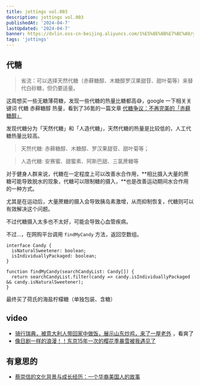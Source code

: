 ```yaml
---
title: jottings vol.003
description: jottings vol.003
publishedAt: '2024-04-7'
lastUpdated: '2024-04-7'
banner: https://dvlin.oss-cn-beijing.aliyuncs.com/1%E5%8E%8B%E7%BC%A9/yanshu.jpg
tags: 'jottings'
---
```

## 代糖

> 省流：可以选择天然代糖（赤藓糖醇、木糖醇罗汉果甜苷、甜叶菊等）来替代白砂糖，但仍要适量。
> 

这周想买一些无糖薄荷糖，发现一些代糖的热量比糖都高😅，google 一下相关关键词 代糖 赤藓糖醇 热量，看到了36氪的一篇文章 [代糖争议：不再完美的「赤藓糖醇」](https://36kr.com/p/2161418486083848) 

发现代糖分为「天然代糖」和「人造代糖」，天然代糖的热量是比较低的，人工代糖热量比较高。

> 天然代糖: 赤藓糖醇、木糖醇、罗汉果甜苷、甜叶菊等；
> 

> 人造代糖: 安赛蜜、甜蜜素、阿斯巴甜、三氯蔗糖等
> 

对于健身人群来说，代糖在一定程度上可以改善水合作用，**相比摄入大量的蔗糖可能导致脱水的现象，代糖可以限制糖的摄入，**也是改善运动期间水合作用的一种方式。

尤其是在运动后，大量蔗糖的摄入会导致胰岛素激增，从而抑制恢复，代糖则可以有效解决这个问题。

不过代糖摄入太多也不太好，可能会导致心血管疾病。

不过…，在网购平台调用 `findMyCandy` 方法，返回空数组。

```tsx
interface Candy {
  isNaturalSweetener: boolean;
  isIndividuallyPackaged: boolean;
}

function findMyCandy(searchCandyList: Candy[]) {
  return searchCandyList.filter(candy => candy.isIndividuallyPackaged && candy.isNaturalSweetener);
}
```

最终买了荷氏的海盐柠檬糖（单独包装、含糖）

## video

- [骑行瑞典，被意大利人带回家中做饭，展示山东炒鸡，来了一屋老外](https://v.douyin.com/iYR4cLUW/) ，看爽了
- [像日剧一样的浪漫！！东京15年一次的樱花季暴雪被我遇见了](https://www.bilibili.com/video/BV1ix421k7B8)

## 有意思的

- [蔡崇信的文化背景与成长经历：一个华裔美国人的故事](https://twitter.com/dotey/status/1776868603779834262)
